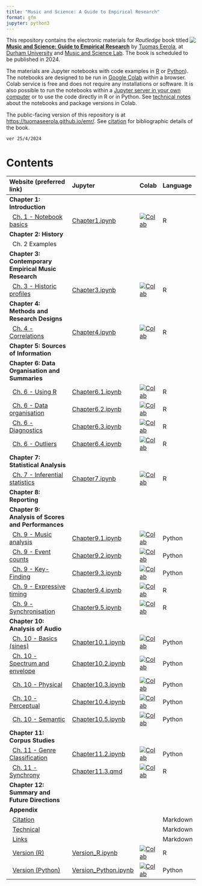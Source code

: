 ```yaml
---
title: "Music and Science: A Guide to Empirical Research"
format: gfm
jupyter: python3
---
```


<img src="images/music_and_science_cover_sm.png" align="right" />
This repository contains the electronic materials for _Routledge_ book titled **[Music and Science: Guide to Empirical Research](https://tuomaseerola.github.io/emr/)** by [Tuomas Eerola](https://www.durham.ac.uk/staff/tuomas-eerola/), at [Durham University](https://www.durham.ac.uk) and [Music and Science Lab](https://musicscience.net). The book is scheduled to be published in 2024.

The materials are Jupyter notebooks with code examples in [R](https://www.r-project.org/) or [Python](https://www.python.org/)). The notebooks are designed to be run in [Google Colab](https://colab.research.google.com/) within a browser. Colab service is free and does not require any installations or software. It is also possible to run the notebooks within a [Jupyter server in your own computer](https://jupyter-notebook-beginner-guide.readthedocs.io/en/latest/index.html) or to use the code directly in R or in Python. See [technical notes](Technical.qmd) about the notebooks and package versions in Colab.

The public-facing version of this repository is at [https://tuomaseerola.github.io/emr/](https://tuomaseerola.github.io/emr/). See [citation](Citation.qmd) for bibliographic details of the book.

`ver 25/4/2024`

# Contents

| Website (preferred link)                              | Jupyter  | Colab | Language |
|:------------------------------------------------------|:---------|:------|:---------|
| **Chapter 1: Introduction**                           |          |       |          |
| &nbsp;&nbsp;[Ch. 1 - Notebook basics](Chapter1.qmd)                            |[Chapter1.ipynb](https://github.com/tuomaseerola/emr/blob/main/nb/Chapter1.ipynb)        |[![Colab](https://colab.research.google.com/assets/colab-badge.svg)](https://colab.research.google.com/github/tuomaseerola/emr/blob/main/nb/Chapter1.ipynb)| R     |
| **Chapter 2: History**                                |          |       |          |
| &nbsp;&nbsp;Ch. 2 Examples                            |          |       |          |
| **Chapter 3: Contemporary Empirical Music Research**  |          |       |          |
| &nbsp;&nbsp;[Ch. 3 - Historic profiles](Chapter3.qmd)                            |[Chapter3.ipynb](https://github.com/tuomaseerola/emr/blob/main/nb/Chapter3.ipynb)|[![Colab](https://colab.research.google.com/assets/colab-badge.svg)](https://colab.research.google.com/github/tuomaseerola/emr/blob/main/nb/Chapter3.ipynb)| R     |
| **Chapter 4: Methods and Research Designs**           |          |       |          |
| &nbsp;&nbsp;[Ch. 4 - Correlations](Chapter4.qmd)                            |[Chapter4.ipynb](https://github.com/tuomaseerola/emr/blob/main/nb/Chapter4.ipynb)|[![Colab](https://colab.research.google.com/assets/colab-badge.svg)](https://colab.research.google.com/github/tuomaseerola/emr/blob/main/nb/Chapter4.ipynb)| R     |
| **Chapter 5: Sources of Information**                 |          |       |          |
| **Chapter 6: Data Organisation and Summaries**                          |          |       |          |
| &nbsp;&nbsp;[Ch. 6 - Using R](Chapter6.1.qmd)                             |[Chapter6.1.ipynb](https://github.com/tuomaseerola/emr/blob/main/nb/Chapter6.1.ipynb)|[![Colab](https://colab.research.google.com/assets/colab-badge.svg)](https://colab.research.google.com/github/tuomaseerola/emr/blob/main/nb/Chapter6.1.ipynb)| R     |
| &nbsp;&nbsp;[Ch. 6 - Data organisation](Chapter6.2.qmd)                   |[Chapter6.2.ipynb](https://github.com/tuomaseerola/emr/blob/main/nb/Chapter6.2.ipynb)|[![Colab](https://colab.research.google.com/assets/colab-badge.svg)](https://colab.research.google.com/github/tuomaseerola/emr/blob/main/nb/Chapter6.2.ipynb)| R     |
| &nbsp;&nbsp;[Ch. 6 - Diagnostics](Chapter6.3.qmd)                    |[Chapter6.3.ipynb](https://github.com/tuomaseerola/emr/blob/main/nb/Chapter6.3.ipynb)|[![Colab](https://colab.research.google.com/assets/colab-badge.svg)](https://colab.research.google.com/github/tuomaseerola/emr/blob/main/nb/Chapter6.3.ipynb)| R     |
| &nbsp;&nbsp;[Ch. 6 - Outliers](Chapter6.4.qmd)                            |[Chapter6.4.ipynb](https://github.com/tuomaseerola/emr/blob/main/nb/Chapter6.4.ipynb)|[![Colab](https://colab.research.google.com/assets/colab-badge.svg)](https://colab.research.google.com/github/tuomaseerola/emr/blob/main/nb/Chapter6.4.ipynb)| R     |
| **Chapter 7: Statistical Analysis**                   |          |       |          |
| &nbsp;&nbsp;[Ch. 7 - Inferential statistics](Chapter7.qmd)                   |[Chapter7.ipynb](https://github.com/tuomaseerola/emr/blob/main/nb/Chapter7.ipynb)|[![Colab](https://colab.research.google.com/assets/colab-badge.svg)](https://colab.research.google.com/github/tuomaseerola/emr/blob/main/nb/Chapter7.ipynb)| R     |
| **Chapter 8: Reporting**                              |          |       |          |
| **Chapter 9: Analysis of Scores and Performances**    |          |       |          |
| &nbsp;&nbsp;[Ch. 9 - Music analysis](Chapter9.1.qmd)    |[Chapter9.1.ipynb](https://github.com/tuomaseerola/emr/blob/main/nb/Chapter9.1.ipynb)|[![Colab](https://colab.research.google.com/assets/colab-badge.svg)](https://colab.research.google.com/github/tuomaseerola/emr/blob/main/nb/Chapter9.1.ipynb)| Python     |
| &nbsp;&nbsp;[Ch. 9 - Event counts](Chapter9.2.qmd)                      |[Chapter9.2.ipynb](https://github.com/tuomaseerola/emr/blob/main/nb/Chapter9.2.ipynb)|[![Colab](https://colab.research.google.com/assets/colab-badge.svg)](https://colab.research.google.com/github/tuomaseerola/emr/blob/main/nb/Chapter9.2.ipynb)| Python     |
| &nbsp;&nbsp;[Ch. 9 - Key-Finding](Chapter9.3.qmd)           |[Chapter9.3.ipynb](https://github.com/tuomaseerola/emr/blob/main/nb/Chapter9.3.ipynb)|[![Colab](https://colab.research.google.com/assets/colab-badge.svg)](https://colab.research.google.com/github/tuomaseerola/emr/blob/main/nb/Chapter9.3.ipynb)| Python     |
| &nbsp;&nbsp;[Ch. 9 - Expressive timing](Chapter9.4.qmd)                 |[Chapter9.4.ipynb](https://github.com/tuomaseerola/emr/blob/main/nb/Chapter9.4.ipynb)|[![Colab](https://colab.research.google.com/assets/colab-badge.svg)](https://colab.research.google.com/github/tuomaseerola/emr/blob/main/nb/Chapter9.4.ipynb)| R     |
| &nbsp;&nbsp;[Ch. 9 - Synchronisation](Chapter9.5.qmd)                   |[Chapter9.5.ipynb](https://github.com/tuomaseerola/emr/blob/main/nb/Chapter9.5.ipynb)|[![Colab](https://colab.research.google.com/assets/colab-badge.svg)](https://colab.research.google.com/github/tuomaseerola/emr/blob/main/nb/Chapter9.5.ipynb)| R     |
| **Chapter 10: Analysis of Audio**                     |          |       |          |
| &nbsp;&nbsp;[Ch. 10 - Basics (sines)](Chapter10.1.qmd)            |[Chapter10.1.ipynb](https://github.com/tuomaseerola/emr/blob/main/nb/Chapter10.1.ipynb) |[![Colab](https://colab.research.google.com/assets/colab-badge.svg)](https://colab.research.google.com/github/tuomaseerola/emr/blob/main/nb/Chapter10.1.ipynb)| Python     |
| &nbsp;&nbsp;[Ch. 10 - Spectrum and envelope](Chapter10.2.qmd)             |[Chapter10.2.ipynb](https://github.com/tuomaseerola/emr/blob/main/nb/Chapter10.2.ipynb) |[![Colab](https://colab.research.google.com/assets/colab-badge.svg)](https://colab.research.google.com/github/tuomaseerola/emr/blob/main/nb/Chapter10.2.ipynb)| Python     |
| &nbsp;&nbsp;[Ch. 10 - Physical](Chapter10.3.qmd)             |[Chapter10.3.ipynb](https://github.com/tuomaseerola/emr/blob/main/nb/Chapter10.3.ipynb) |[![Colab](https://colab.research.google.com/assets/colab-badge.svg)](https://colab.research.google.com/github/tuomaseerola/emr/blob/main/nb/Chapter10.3.ipynb)| Python     |
| &nbsp;&nbsp;[Ch. 10 - Perceptual](Chapter10.4.qmd)           |[Chapter10.4.ipynb](https://github.com/tuomaseerola/emr/blob/main/nb/Chapter10.4.ipynb) |[![Colab](https://colab.research.google.com/assets/colab-badge.svg)](https://colab.research.google.com/github/tuomaseerola/emr/blob/main/nb/Chapter10.4.ipynb)| Python     |
| &nbsp;&nbsp;[Ch. 10 - Semantic](Chapter10.5.qmd)             |[Chapter10.5.ipynb](https://github.com/tuomaseerola/emr/blob/main/nb/Chapter10.5.ipynb) |[![Colab](https://colab.research.google.com/assets/colab-badge.svg)](https://colab.research.google.com/github/tuomaseerola/emr/blob/main/nb/Chapter10.5.ipynb)| Python     |
| **Chapter 11: Corpus Studies**                        |                 |       |          |
| &nbsp;&nbsp;[Ch. 11 - Genre Classification](https://tuomaseerola.github.io/emr/Chapter11.2.qmd)             |[Chapter11.2.ipynb](https://github.com/tuomaseerola/emr/blob/main/nb/Chapter11.2.ipynb)|[![Colab](https://colab.research.google.com/assets/colab-badge.svg)](https://colab.research.google.com/github/tuomaseerola/emr/blob/main/nb/Chapter11.2.ipynb)| Python     |
| &nbsp;&nbsp;[Ch. 11 - Synchrony](Chapter11.3.qmd)|[Chapter11.3.qmd](https://github.com/tuomaseerola/emr/blob/main/nb/Chapter11.3.ipynb)|[![Colab](https://colab.research.google.com/assets/colab-badge.svg)](https://colab.research.google.com/github/tuomaseerola/emr/blob/main/nb/Chapter11.3.ipynb)| R     |
| **Chapter 12: Summary and Future Directions**                    |          |       |          |
| **Appendix**                                                        |          |       |          |
| &nbsp;&nbsp;[Citation](Citation.qmd)                      ||| Markdown     |
| &nbsp;&nbsp;[Technical](Technical.qmd)                    ||| Markdown     |
| &nbsp;&nbsp;[Links](Links.qmd)                            ||| Markdown     |
| &nbsp;&nbsp;[Version (R)](Version_R.qmd)                |[Version_R.ipynb](https://github.com/tuomaseerola/emr/blob/main/nb/Version_R.ipynb)|[![Colab](https://colab.research.google.com/assets/colab-badge.svg)](https://colab.research.google.com/github/tuomaseerola/emr/blob/main/nb/Version_R.ipynb)|R     |
| &nbsp;&nbsp;[Version (Python)](Version_Python.qmd)           |[Version_Python.ipynb](https://github.com/tuomaseerola/emr/blob/main/nb/Version_Python.ipynb)|[![Colab](https://colab.research.google.com/assets/colab-badge.svg)](https://colab.research.google.com/github/tuomaseerola/emr/blob/main/nb/Version_Python.ipynb)| Python     |

